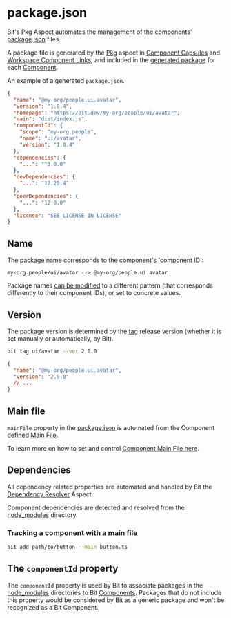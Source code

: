 # package.json

Bit's [Pkg](packages/overview) Aspect automates the management of the components' [package.json](https://nodejs.org/en/knowledge/getting-started/npm/what-is-the-file-package-json/) files.

A package file is generated by the [Pkg](packages/overview) aspect in [Component Capsules](/components/component-capsules) and [Workspace Component Links](/workspace/workspace-component-link), and included in the [generated package](/packages/packing-components) for each [Component](/components/component-overview).

An example of a generated `package.json`.

```json
{
  "name": "@my-org/people.ui.avatar",
  "version": "1.0.4",
  "homepage": "https://bit.dev/my-org/people/ui/avatar",
  "main": "dist/index.js",
  "componentId": {
    "scope": "my-org.people",
    "name": "ui/avatar",
    "version": "1.0.4"
  },
  "dependencies": {
    "...": "^3.0.0"
  },
  "devDependencies": {
    "...": "12.20.4"
  },
  "peerDependencies": {
    "...": "12.0.0"
  },
  "license": "SEE LICENSE IN LICENSE"
}
```

## Name

The [package name](/packages/package-name) corresponds to the component's ['component ID'](/components/component-id):

```
my-org.people/ui/avatar --> @my-org/people.ui.avatar
```

Package names [can be modified](/packages/package-name) to a different pattern (that corresponds differently to their component IDs), or set to concrete values.

## Version

The package version is determined by the [tag](/components/tags) release version (whether it is set manually or automatically, by Bit).

```bash
bit tag ui/avatar --ver 2.0.0
```

```json
{
  "name": "@my-org/people.ui.avatar",
  "version": "2.0.0"
  // ...
}
```

## Main file

`mainFile` property in the [package.json](/packages/package-json) is automated from the Component defined [Main File](/components/component-main-file).

To learn more on how to set and control [Component Main File here](/components/component-main-file).

## Dependencies

All dependency related properties are automated and handled by Bit the [Dependency Resolver](/dependencies/overview) Aspect.

Component dependencies are detected and resolved from the [node_modules](/dependencies/node-modules) directory.

### Tracking a component with a main file

```bash
bit add path/to/button --main button.ts
```

## The `componentId` property

The `componentId` property is used by Bit to associate packages in the [node_modules](/dependencies/node-modules) directories to Bit [Components](/components/component-overview). Packages that do not include this property would be considered by Bit as a generic package and won't be recognized as a Bit Component.
